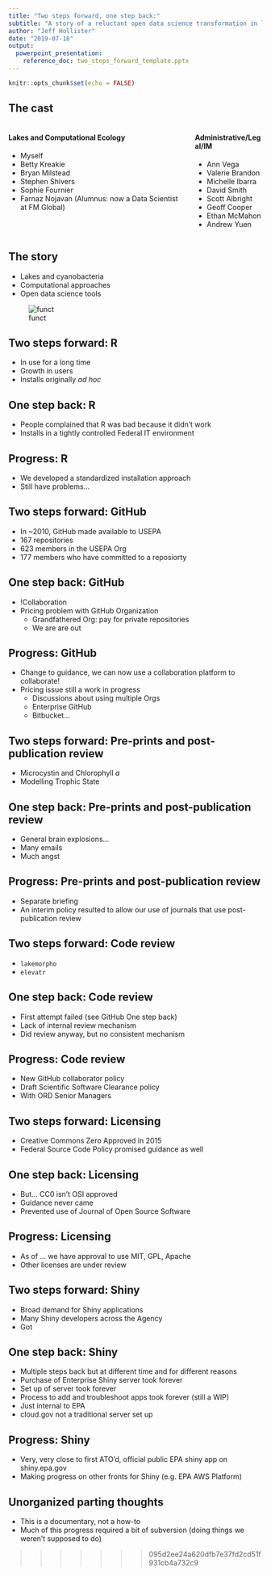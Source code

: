 ```yaml
---
title: "Two steps forward, one step back:"
subtitle: "A story of a reluctant open data science transformation in lakes research"
author: "Jeff Hollister"
date: "2019-07-18"
output:  
  powerpoint_presentation:
    reference_doc: two_steps_forward_template.pptx
---
```


```r
knitr::opts_chunk$set(echo = FALSE)
```
## The cast
:::::::::::::: {.columns}
::: {.column}
#### Lakes and Computational Ecology
- Myself
- Betty Kreakie
- Bryan Milstead
- Stephen Shivers
- Sophie Fournier
- Farnaz Nojavan (Alumnus: now a Data Scientist at FM Global) 
:::
::: {.column}
#### Administrative/Legal/IM
- Ann Vega
- Valerie Brandon
- Michelle Ibarra
- David Smith
- Scott Albright
- Geoff Cooper
- Ethan McMahon
- Andrew Yuen
:::
::::::::::::::

## The story

- Lakes and cyanobacteria
- Computational approaches
- Open data science tools 

![funct](figure/cyano_model_function.jpg)

## Two steps forward: R

- In use for a long time
- Growth in users
- Installs originally *ad hoc*

## One step back: R

- People complained that R was bad because it didn't work
- Installs in a tightly controlled Federal IT environment

## Progress: R

- We developed a standardized installation approach 
- Still have problems...

## Two steps forward: GitHub

- In ~2010, GitHub made available to USEPA
- 167 repositories
- 623 members in the USEPA Org
- 177 members who have committed to a reposiorty

## One step back: GitHub 

- !Collaboration
- Pricing problem with GitHub Organization 
  - Grandfathered Org: pay for private repositories
  - We are are out 

## Progress: GitHub

- Change to guidance, we can now use a collaboration platform to collaborate!
- Pricing issue still a work in progress
  - Discussions about using multiple Orgs
  - Enterprise GitHub
  - Bitbucket...

## Two steps forward: Pre-prints and post-publication review

- Microcystin and Chlorophyll *a*
- Modelling Trophic State

## One step back: Pre-prints and post-publication review

- General brain explosions...
- Many emails
- Much angst

## Progress: Pre-prints and post-publication review

- Separate briefing
- An interim policy resulted to allow our use of journals that use post-publication review

## Two steps forward: Code review

- `lakemorpho`
- `elevatr`

## One step back: Code review

- First attempt failed (see GitHub One step back)
- Lack of internal review mechanism
- Did review anyway, but no consistent mechanism

## Progress: Code review

- New GitHub collaborator policy
- Draft Scientific Software Clearance policy
- With ORD Senior Managers

## Two steps forward: Licensing

- Creative Commons Zero Approved in 2015
- Federal Source Code Policy promised guidance as well

## One step back: Licensing

- But...  CC0 isn't OSI approved
- Guidance never came
- Prevented use of Journal of Open Source Software 

## Progress:  Licensing

- As of ... we have approval to use MIT, GPL, Apache
- Other licenses are under review

## Two steps forward: Shiny

- Broad demand for Shiny applications
- Many Shiny developers across the Agency
- Got

## One step back: Shiny

- Multiple steps back but at different time and for different reasons
- Purchase of Enterprise Shiny server took forever
- Set up of server took forever
- Process to add and troubleshoot apps took forever (still a WIP)
- Just internal to EPA
- cloud.gov not a traditional server set up

## Progress: Shiny

- Very, very close to first ATO'd, official public EPA shiny app on shiny.epa.gov
- Making progress on other fronts for Shiny (e.g. EPA AWS Platform)

## Unorganized parting thoughts

- This is a documentary, not a how-to
- Much of this progress required a bit of subversion (doing things we weren't supposed to do)



>>>>>>> 095d2ee24a620dfb7e37fd2cd51f931cb4a732c9
